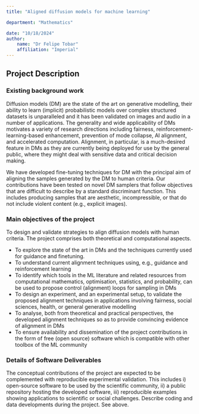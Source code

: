 ```yaml
---
title: "Aligned diffusion models for machine learning"

department: "Mathematics"

date: "10/18/2024"
author: 
    name: "Dr Felipe Tobar"
    affiliation: "Imperial"
---
```

## Project Description

### Existing background work

Diffusion models (DM) are the state of the art on generative modelling, their ability to learn (implicit) probabilistic models over complex structured datasets is unparalleled and it has been validated on images and audio in a number of applications. The generality and wide applicability of DMs motivates a variety of research directions including fairness, reinforcement-learning-based enhancement, prevention of mode collapse, AI alignment, and accelerated computation. Alignment, in particular, is a much-desired feature in DMs as they are currently being deployed for use by the general public, where they might deal with sensitive data and critical decision making. 
 
We have developed fine-tuning techniques for DM with the principal aim of aligning the samples generated by the DM to human criteria. Our contributions have been tested on novel DM samplers that follow objectives that are difficult to describe by a standard discriminant function. This includes producing samples that are aesthetic, incompressible, or that do not include violent content (e.g., explicit images).

### Main objectives of the project

To design and validate strategies to align diffusion models with human criteria. The project comprises both theoretical and computational aspects. 

- To explore the state of the art in DMs and the techniques currently used for guidance and finetuning. 
- To understand current alignment techniques using, e.g., guidance and reinforcement learning
- To identify which tools in the ML literature and related resources from computational mathematics, optimisation, statistics, and probability, can be used to propose control (alignment) loops for sampling in DMs
- To design an experiment, and an experimental setup, to validate the proposed alignment techniques in applications involving fairness, social sciences, health, or general generative modelling
- To analyse, both from theoretical and practical perspectives, the developed alignment techniques so as to provide convincing evidence of alignment in DMs
- To ensure availability and dissemination of the project contributions in the form of free (open source) software which is compatible with other toolbox of the ML community

### Details of Software Deliverables

The conceptual contributions of the project are expected to be complemented with reproducible experimental validation. This includes i) open-source software to be used by the scientific community, ii) a public repository hosting the developed software, iii) reproducible examples showing applications to scientific or social challenges.
Describe coding and data developments during the project.
See above.

